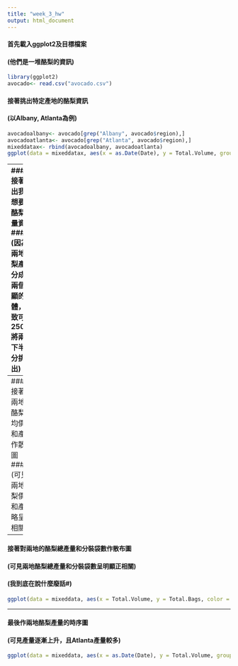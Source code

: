 ```yaml
---
title: "week_3_hw"
output: html_document
---
```

####  首先載入ggplot2及目標檔案
####  (他們是一堆酪梨的資訊)
```r
library(ggplot2)
avocado<- read.csv("avocado.csv")
```
####  接著挑出特定產地的酪梨資訊
####  (以Albany, Atlanta為例)
```r
avocadoalbany<- avocado[grep("Albany", avocado$region),]
avocadoatlanta<- avocado[grep("Atlanta", avocado$region),]
mixeddatax<- rbind(avocadoalbany, avocadoatlanta)
ggplot(data = mixeddatax, aes(x = as.Date(Date), y = Total.Volume, group = region, color = region)) + geom_point() 
```
----
####  接著挑出我們想要的酪梨產量資訊
####  (因為兩地酪梨產量分成了兩個明顯的群體，大致可用25000將兩者下半部分挑出)
```r
avocadoalbanybig<- avocadoalbany[which(avocadoalbany$Total.Volume < 25000),]
avocadoatlantabig<- avocadoatlanta[which(avocadoatlanta$Total.Volume < 25000),]
```
####  接著將資料接合
```r
mixeddata<- rbind(avocadoalbanybig, avocadoatlantabig)
```
####  接著首先對兩地的酪梨平均價格分布作累積長條圖
####  (可見兩地酪梨價格分布最高點有些微差異)
```r
ggplot(data = mixeddata, aes(x = AveragePrice)) + geom_bar(aes(fill = region), binwidth = 0.05)
```
----
####  接著對兩地的酪梨平均價格和產量作散布圖
####  (可見兩地酪梨價格和產量略呈負相關)
```r
ggplot(data = mixeddata, aes(x = AveragePrice, y = Total.Volume, color = region)) + geom_point() + geom_smooth(method = 'lm')
```
----
####  接著對兩地的酪梨總產量和分裝袋數作散布圖
####  (可見兩地酪梨總產量和分裝袋數呈明顯正相關)
####  (我到底在說什麼廢話#)
```r
ggplot(data = mixeddata, aes(x = Total.Volume, y = Total.Bags, color = region)) + geom_point() + geom_smooth(method = 'lm')
```
----
####  最後作兩地酪梨產量的時序圖
####  (可見產量逐漸上升，且Atlanta產量較多)
```r
ggplot(data = mixeddata, aes(x = as.Date(Date), y = Total.Volume, group = region, color = region)) + geom_line() 
```